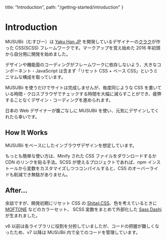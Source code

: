  title: "Introduction",
  path: "/getting-started/introduction"
}

# Introduction

MUSUBii（むすびー）は [Yaku Han JP](https://qrac.github.io/yakuhanjp/) を開発しているデザイナーの[クラク](https://twitter.com/Qrac_JP)が作った CSS(SCSS) フレームワークです。マークアップを覚え始めた 2016 年初頭から自分用に開発を始めました。

デザインや機能面のコーディングがフレームワークに依存しないよう、大きなコンポーネント・JavaScript は含まず「リセット CSS + ベース CSS」というミニマムな構成を取っています。

MUSUBii を使うだけでサイトは完成しませんが、毎度同じような CSS を書いている時間・クロスブラウザでチェックする時間を大幅に減らすことができ、疲弊することなくデザイン・コーディングを進められます。

日本の Web デザイナーが腹ごなしに MUSUBii を使い、元気にデザインしてくれたら幸いです。

## How It Works

MUSUBii をベースにしたインブラウザデザインを想定しています。

もっとも簡単な使い方は、Minify された CSS ファイルをダウンロードするか CDN のリンクを貼る手法。SCSS が使えるプロジェクトであれば、npm インストールから変数をカスタマイズしつつコンパイルすると、CSS のオーバーライドも削減でき無駄がありません。

## After...

余談ですが、開発初期にリセット CSS の [Shitaji.CSS](https://qrac.github.io/shitajicss/)、色を考えているときに [MOFTONE](https://qrac.github.io/moftone/) などのカラーセット、 SCSS 変数をまとめて外部化した [Sass Dashi](https://github.com/qrac/sass-dashi) が生まれました。

v6 以前は各ライブラリに役割を分担していましたが、コードの把握が難しくなったため、v7 以降は MUSUBii 内で全てのコードを管理しています。
